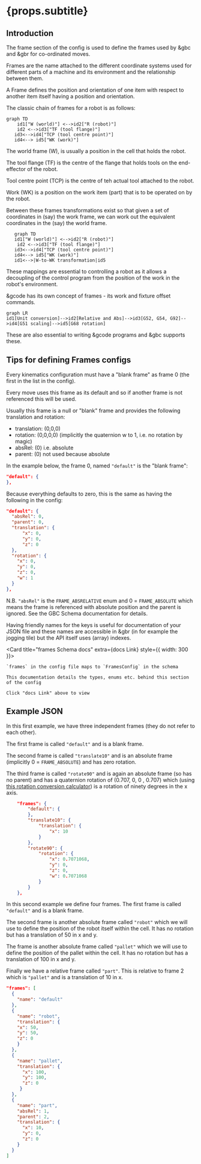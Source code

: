 
# {props.subtitle}

## Introduction

The frame section of the config is used to define the frames used by &gbc and &gbr for co-ordinated moves.

Frames are the name attached to the different coordinate systems used for different parts of a machine and its environment and the relationship between them.

A Frame defines the position and orientation of one item with respect to another item itself having a position and orientation.

The classic chain of frames for a robot is as follows:

```mermaid
graph TD
    id1["W (world)"] <-->id2["R (robot)"]
    id2 <-->id3["TF (tool flange)"]
   id3<-->id4["TCP (tool centre point)"]
   id4<--> id5["WK (work)"]
```

The world frame (W), is usually a position in the cell that holds the robot.

The tool flange (TF) is the centre of the flange that holds tools on the end-effector of the robot.

Tool centre point (TCP) is the centre of teh actual tool attached to the robot.

Work (WK) is a position on the work item (part) that is to be operated on by the robot.

Between these frames transformations exist so that given a set of coordinates in (say) the work frame, we can work out the equivalent coordinates in the (say) the world frame.

```mermaid
   graph TD
   id1["W (world)"] <-->id2["R (robot)"]
    id2 <-->id3["TF (tool flange)"]
   id3<-->id4["TCP (tool centre point)"]
   id4<--> id5["WK (work)"]
   id1<-->|W-to-WK transformation|id5
```

These mappings are essential to controlling a robot as it allows a decoupling of the control program from the position of the work in the robot's environment.

&gcode has its own concept of frames - its work and fixture offset commands.

```mermaid
graph LR
id1[Unit conversion]-->id2[Relative and Abs]-->id3[G52, G54, G92]-->id4[G51 scaling]-->id5[G68 rotation]

```
These are also essential to writing &gcode programs and &gbc supports these.

## Tips for defining Frames configs

Every kinematics configuration must have a "blank frame" as frame 0 (the first in the list in the config).

Every move uses this frame as its default and so if another frame is not referenced this will be used.

Usually this frame is a null or "blank" frame and provides the following translation and rotation:

* translation: (0,0,0)
* rotation: (0,0,0,0) (implicitly the quaternion w to 1, i.e. no rotation by magic)
* absRel: (0) i.e. absolute
* parent: (0) not used because absolute

In the example below, the frame 0, named `"default"` is the "blank frame":

```json
"default": {
},
```

Because everything defaults to zero, this is the same as having the following in the config:

```json
"default": {
  "absRel": 0,
  "parent": 0,
  "translation": {
      "x": 0,
      "y": 0,
      "z": 0
  },
  "rotation": {
    "x": 0,
    "y": 0,
    "z": 0,
    "w": 1
  }
},

```

N.B. `"absRel"` is the `FRAME_ABSRELATIVE` enum and 0 = `FRAME_ABSOLUTE` which means the frame is referenced with absolute position and the parent is ignored. See the <GlowsiteLink to="/docs/types/FramesConfig">GBC Schema documentation</GlowsiteLink> for details.


Having friendly names for the keys is useful for documentation of your JSON file and these names are accessible in &gbr (in for example the jogging tile) but the API itself uses (array) indexes.


<Card title="frames Schema docs" extra={<GlowsiteLink to="/docs/types/FramesConfig">docs Link</GlowsiteLink>} style={{ width: 300 }}>

    `frames` in the config file maps to `FramesConfig` in the schema

    This documentation details the types, enums etc. behind this section of the config

    Click "docs Link" above to view
</Card>

## Example JSON

In this first example, we have three independent frames (they do not refer to each other).

The first frame is called `"default"` and is a blank frame.

The second frame is called `"translate10"` and is an absolute frame (implicitly 0 = `FRAME_ABSOLUTE`) and has zero rotation.

The third frame is called `"rotate90"` and is again an absolute frame (so has no parent) and has a quaternion rotation of (0.707, 0, 0 , 0.707) which (using  <a href="https://www.andre-gaschler.com/rotationconverter/"> this rotation conversion calculator</a>) is a rotation of ninety degrees in the x axis.

```json
    "frames": {
        "default": {
        },
        "translate10": {
            "translation": {
                "x": 10
            }
        },
        "rotate90": {
            "rotation": {
                "x": 0.7071068,
                "y": 0,
                "z": 0,
                "w": 0.7071068
            }
        }
    },

```


In this second example we define four frames. The first frame is called `"default"` and is a blank frame.

The second frame is another absolute frame called `"robot"` which we will use to define the position of the robot itself within the cell. It has no rotation but has a translation of 50 in x and y.

The frame is another absolute frame called `"pallet"` which we will use to define the position of the pallet within the cell.  It has no rotation but has a translation of 100 in x and y.

Finally we have a relative frame called `"part"`. This is relative to frame 2 which is `"pallet"` and is a translation of 10 in x.

```json
"frames": [
  {
    "name": "default"
  },
  {
    "name": "robot",
    "translation": {
    "x": 50,
    "y": 50,
    "z": 0
    }
  },
  {
    "name": "pallet",
    "translation": {
      "x": 100,
      "y": 100,
      "z": 0
     }
  },
  {
    "name": "part",
    "absRel": 1,
    "parent": 2,
    "translation": {
      "x": 10,
      "y": 0,
      "z": 0
    }
  }
]
```


